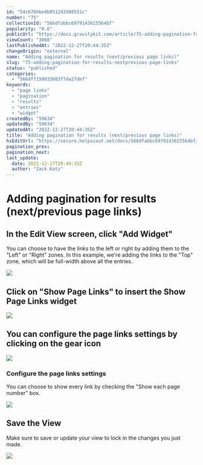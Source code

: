 ```yaml
---
id: "54c67bbbe4b051242988551c"
number: "75"
collectionId: "566dfabbc6979143615564bf"
popularity: "0.6"
publicUrl: "https://docs.gravitykit.com/article/75-adding-pagination-for-results-nextprevious-page-links"
viewCount: "3068"
lastPublishedAt: "2022-12-27T20:44:35Z"
changeOrigin: "external"
name: "Adding pagination for results (next/previous page links)"
slug: "75-adding-pagination-for-results-nextprevious-page-links"
status: "published"
categories: 
  - "566dff159033603f7da27def"
keywords: 
  - "page links"
  - "pagination"
  - "results"
  - "entries"
  - "widget"
createdBy: "59634"
updatedBy: "59634"
updatedAt: "2022-12-27T20:44:35Z"
title: "Adding pagination for results (next/previous page links)"
hsEditUrl: "https://secure.helpscout.net/docs/566dfabbc6979143615564bf/article/54c67bbbe4b051242988551c"
pagination_prev: 
pagination_next: 
last_update:
  date: 2022-12-27T20:44:35Z
  author: "Zack Katz"
---
```


# Adding pagination for results (next/previous page links)

## In the Edit View screen, click "Add Widget"

You can choose to have the links to the left or right by adding them to the "Left" or "Right" zones. In this example, we're adding the links to the "Top" zone, which will be full-width above all the entries.

![](https://www.gravitykit.com/wp-content/uploads/2018/01/in-the-edit-view-screen-click-add-widget-.png?1407798866)

## Click on "Show Page Links" to insert the Show Page Links widget

![](https://www.gravitykit.com/wp-content/uploads/2018/01/click-on-show-page-links-to-insert-the-show-page-links-widget.png?1407798867)

## You can configure the page links settings by clicking on the gear icon

![](https://www.gravitykit.com/wp-content/uploads/2018/01/you-can-configure-the-page-links-settings-by-clicking-on-the-gear-icon.png?1407798868)

### Configure the page links settings

You can choose to show every link by checking the "Show each page number" box.

![](https://www.gravitykit.com/wp-content/uploads/2018/01/configure-the-page-links-settings.png?1407798868)

## Save the View

Make sure to save or update your view to lock in the changes you just made.

![](https://www.gravitykit.com/wp-content/uploads/2018/01/save-the-view.png?1407798869)